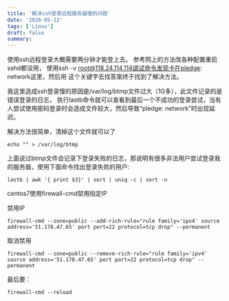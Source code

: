 ```yaml
---
title: '解决ssh登录远程服务器慢的问题'
date: '2020-05-12'
tags: ['Linux']
draft: false
summary: 
---
```


使用ssh远程登录大概需要两分钟才能登上去。
参考网上的方法改各种配置重启sshd都没用，
使用ssh -v root@118.24.114.114调试命令发现卡在pledge: network这里，然后用
这个关键字去找答案终于找到了解决方法。

我这里造成ssh登录慢的原因是/var/log/btmp文件过大（1G多），此文件记录的是错误登录的日志，
执行lastb命令就可以查看到最后一个不成功的登录尝试，当有人尝试使用密码登录时会造成文件较大，然后导致“pledge: network”时出现延迟。

解决方法很简单，清掉这个文件就可以了
```
echo "" > /var/log/btmp
```

上面说过btmp文件会记录下登录失败的日志，那说明有很多非法用户尝试登录我的服务器，使用下面命令找出登录失败的用户:
```
lastb | awk '{ print $3}' | sort | uniq -c | sort -n
```
centos7使用firewall-cmd禁用指定IP  

禁用IP
```
firewall-cmd --zone=public --add-rich-rule="rule family='ipv4' source address='51.178.47.65' port port=22 protocol=tcp drop" --permanent
```
取消禁用
```
firewall-cmd --zone=public --remove-rich-rule="rule family='ipv4' source address='51.178.47.65' port port=22 protocol=tcp drop" --permanent
```
最后要：
```
firewall-cmd --reload
```